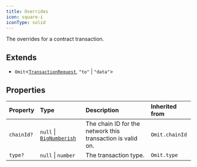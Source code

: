 ```yaml
---
title: Overrides
icon: square-i
iconType: solid
---
```


The overrides for a contract transaction.

## Extends

- `Omit`\<[`TransactionRequest`](/sdk/content/type-aliases/TransactionRequest), `"to"` \| `"data"`\>

## Properties

| Property | Type | Description | Inherited from |
| :------ | :------ | :------ | :------ |
| `chainId?` | `null` \| [`BigNumberish`](/sdk/content/type-aliases/BigNumberish) | The chain ID for the network this transaction is valid on. | `Omit.chainId` |
| `type?` | `null` \| `number` | The transaction type. | `Omit.type` |
